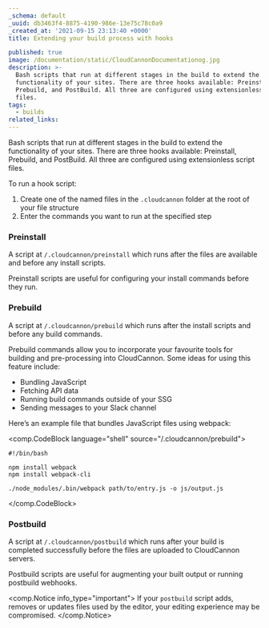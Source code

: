 ```yaml
---
_schema: default
_uuid: db3463f4-8875-4190-986e-13e75c78c0a9
_created_at: '2021-09-15 23:13:40 +0000'
title: Extending your build process with hooks

published: true
image: /documentation/static/CloudCannonDocumentationog.jpg
description: >-
  Bash scripts that run at different stages in the build to extend the
  functionality of your sites. There are three hooks available: Preinstall,
  Prebuild, and PostBuild. All three are configured using extensionless script
  files.
tags:
  - builds
related_links:
---
```

Bash scripts that run at different stages in the build to extend the functionality of your sites. There are three hooks available: Preinstall, Prebuild, and PostBuild. All three are configured using extensionless script files.

To run a hook script:

1. Create one of the named files in the `.cloudcannon` folder at the root of your file structure
2. Enter the commands you want to run at the specified step

### Preinstall

A script at `/.cloudcannon/preinstall` which runs after the files are available and before any install scripts.

Preinstall scripts are useful for configuring your install commands before they run.

### Prebuild

A script at `/.cloudcannon/prebuild` which runs after the install scripts and before any build commands.

Prebuild commands allow you to incorporate your favourite tools for building and pre-processing into CloudCannon. Some ideas for using this feature include:

* Bundling JavaScript
* Fetching API data
* Running build commands outside of your SSG
* Sending messages to your Slack channel

Here’s an example file that bundles JavaScript files using webpack:

<comp.CodeBlock language="shell" source="/.cloudcannon/prebuild">
```
#!/bin/bash

npm install webpack
npm install webpack-cli

./node_modules/.bin/webpack path/to/entry.js -o js/output.js
```
</comp.CodeBlock>

### Postbuild

A script at `/.cloudcannon/postbuild` which runs after your build is completed successfully before the files are uploaded to CloudCannon servers.

Postbuild scripts are useful for augmenting your built output or running postbuild webhooks.

<comp.Notice info_type="important">
  If your `postbuild` script adds, removes or updates files used by the editor, your editing experience may be compromised.
</comp.Notice>